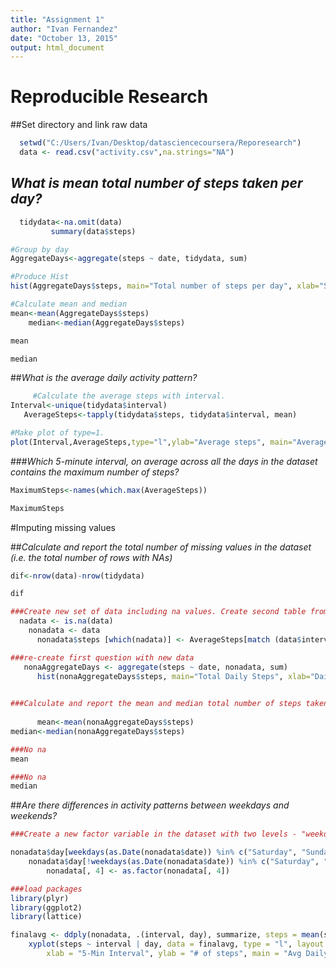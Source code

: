 ```yaml
---
title: "Assignment 1"
author: "Ivan Fernandez"
date: "October 13, 2015"
output: html_document
---
```


# Reproducible Research


##Set directory and link raw data

```r
  setwd("C:/Users/Ivan/Desktop/datasciencecoursera/Reporesearch")
  data <- read.csv("activity.csv",na.strings="NA")
```


## *What is mean total number of steps taken per day?*
```r
  tidydata<-na.omit(data)
         summary(data$steps)

```


```r
#Group by day
AggregateDays<-aggregate(steps ~ date, tidydata, sum)

#Produce Hist
hist(AggregateDays$steps, main="Total number of steps per day", xlab="Steps per Day")
```


```r
#Calculate mean and median
mean<-mean(AggregateDays$steps)
    median<-median(AggregateDays$steps)

mean

median
```



##*What is the average daily activity pattern?*

```r
     #Calculate the average steps with interval.
Interval<-unique(tidydata$interval)
   AverageSteps<-tapply(tidydata$steps, tidydata$interval, mean)

#Make plot of type=1.
plot(Interval,AverageSteps,type="l",ylab="Average steps", main="Average steps per interval")
```


###*Which 5-minute interval, on average across all the days in the dataset contains the maximum number of steps?*

```r
MaximumSteps<-names(which.max(AverageSteps))

MaximumSteps

```



#Imputing missing values

##*Calculate and report the total number of missing values in the dataset (i.e. the total number of rows with NAs)*
```r

dif<-nrow(data)-nrow(tidydata)

dif

```


```r
###Create new set of data including na values. Create second table from original data table and plug in average value where steps is na
  nadata <- is.na(data)
    nonadata <- data
      nonadata$steps [which(nadata)] <- AverageSteps[match (data$interval [which (nadata)],data$interval)]

```


```r
###re-create first question with new data
   nonaAggregateDays <- aggregate(steps ~ date, nonadata, sum)
      hist(nonaAggregateDays$steps, main="Total Daily Steps", xlab="Daily Steps")
   
```


```r
###Calculate and report the mean and median total number of steps taken per day. Do these values differ from the estimates from the first part of the assignment? What is the impact of imputing missing data on the estimates of the total daily number of steps?
      
      mean<-mean(nonaAggregateDays$steps)
median<-median(nonaAggregateDays$steps)

###No na
mean
```


```r
###No na
median
```
##*Are there differences in activity patterns between weekdays and weekends?*

```r
###Create a new factor variable in the dataset with two levels - "weekday" and "weekend" indicating whether a given date is a weekday or weekend day

nonadata$day[weekdays(as.Date(nonadata$date)) %in% c("Saturday", "Sunday")] <- "WEEKEND"
    nonadata$day[!weekdays(as.Date(nonadata$date)) %in% c("Saturday", "Sunday")] <- "WEEKDAY"
        nonadata[, 4] <- as.factor(nonadata[, 4])

```


```r
###load packages
library(plyr)
library(ggplot2)
library(lattice)

finalavg <- ddply(nonadata, .(interval, day), summarize, steps = mean(steps))
    xyplot(steps ~ interval | day, data = finalavg, type = "l", layout = c(1, 2), 
        xlab = "5-Min Interval", ylab = "# of steps", main = "Avg Daily Steps")
```